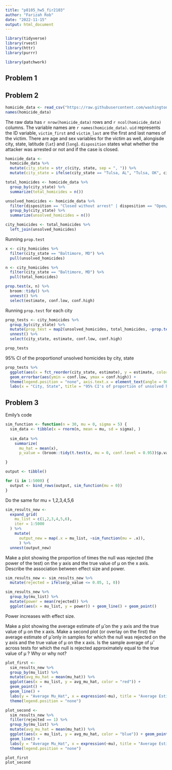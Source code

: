 ```yaml
---
title: "p8105_hw5_fir2103"
author: "Farizah Rob"
date: "2022-11-15"
output: html_document
---
```


```r
library(tidyverse)
library(rvest)
library(httr)
library(purrr)

library(patchwork)
```


## Problem 1


## Problem 2

```r
homicide_data <- read_csv("https://raw.githubusercontent.com/washingtonpost/data-homicides/master/homicide-data.csv")
names(homicide_data)
```

The raw data has `r nrow(homicide_data)` rows and `r ncol(homicide_data)` columns. The variable names are `r names(homicide_data)`. `uid` represents the ID variable, `victim_first` and `victim_last` are the first and last names of the victim. There are age and sex variables for the victim as well, alongisde city, state, latitude (`lat`) and (`long`). `disposition` states what whether the attacker was arrested or not and if the case is closed. 

```r
homicide_data <- 
  homicide_data %>%
  mutate(city_state = str_c(city, state, sep = ", ")) %>%
  mutate(city_state = ifelse(city_state == "Tulsa, AL", "Tulsa, OK", city_state))

total_homicides <- homicide_data %>%
  group_by(city_state) %>%
  summarize(total_homicides = n()) 

unsolved_homicides <- homicide_data %>%
  filter(disposition == "Closed without arrest" | disposition == "Open/No arrest") %>%
  group_by(city_state) %>%
  summarize(unsolved_homicides = n())

city_homicides <- total_homicides %>%
  left_join(unsolved_homicides) 
```

Running `prop.test`

```r
x <- city_homicides %>%
  filter(city_state == "Baltimore, MD") %>%
  pull(unsolved_homicides)

n <- city_homicides %>%
  filter(city_state == "Baltimore, MD") %>%
  pull(total_homicides)

prop.test(x, n) %>%
  broom::tidy() %>%
  unnest() %>%
  select(estimate, conf.low, conf.high)
```

Running `prop.test` for each city

```r
prop_tests <- city_homicides %>%
  group_by(city_state) %>%
  mutate(prop_test = map2(unsolved_homicides, total_homicides, ~prop.test(.x, .y) %>% broom::tidy())) %>%
  unnest() %>%
  select(city_state, estimate, conf.low, conf.high)

prop_tests
```

95% CI of the proportionof unsolved homicides by city, state

```r
prop_tests %>%
  ggplot(aes(x = fct_reorder(city_state, estimate), y = estimate, color = city_state)) + geom_point() + 
  geom_errorbar(aes(ymin = conf.low, ymax = conf.high)) + 
  theme(legend.position = "none", axis.text.x = element_text(angle = 90)) +
  labs(x = "City, State", title = "95% CI's of proportion of unsolved homicides by city, state")
```

## Problem 3

Emily's code
```r
sim_function <- function(n = 30, mu = 0, sigma = 5) {
  sim_data <- tibble(x = rnorm(n, mean = mu, sd = sigma), )
  
  sim_data %>%
    summarize(
      mu_hat = mean(x), 
      p_value = (broom::tidy(t.test(x, mu = 0, conf.level = 0.95))$p.value))

}

output <- tibble()

for (i in 1:5000) {
  output <- bind_rows(output, sim_function(mu = 0))
}
```


Do the same for mu = 1,2,3,4,5,6

```r
sim_results_new <- 
  expand_grid(
    mu_list = c(1,2,3,4,5,6),
    iter = 1:5000
  ) %>%
    mutate(
      output_new = map(.x = mu_list, ~sim_function(mu = .x)),
      ) %>%
  unnest(output_new)
```

Make a plot showing the proportion of times the null was rejected (the power of the test) on the y axis and the true value of μ on the x axis. Describe the association between effect size and power.

```r
sim_results_new <- sim_results_new %>%
  mutate(rejected = ifelse(p_value <= 0.05, 1, 0)) 

sim_results_new %>%
  group_by(mu_list) %>%
  mutate(power = mean(rejected)) %>%
  ggplot(aes(x = mu_list, y = power)) + geom_line() + geom_point()

```

Power increases with effect size.

Make a plot showing the average estimate of μ̂
 on the y axis and the true value of μ
 on the x axis. Make a second plot (or overlay on the first) the average estimate of μ̂
 only in samples for which the null was rejected on the y axis and the true value of μ
 on the x axis. Is the sample average of μ̂
 across tests for which the null is rejected approximately equal to the true value of μ
? Why or why not?

```r
plot_first <- 
  sim_results_new %>%
  group_by(mu_list) %>%
  mutate(avg_mu_hat = mean(mu_hat)) %>%
  ggplot(aes(x = mu_list, y = avg_mu_hat, color = "red")) + 
  geom_point() + 
  geom_line() + 
  labs(y = "Average Mu_Hat", x = expression(~mu), title = "Average Estimate of mu_hat against true value of mu") + 
  theme(legend.position = "none")

plot_second <- 
  sim_results_new %>%
  filter(rejected == 1) %>%
  group_by(mu_list) %>%
  mutate(avg_mu_hat = mean(mu_hat)) %>%
  ggplot(aes(x = mu_list, y = avg_mu_hat, color = "blue")) + geom_point() + 
  geom_line() +
  labs(y = "Average Mu_Hat", x = expression(~mu), title = "Average Estimate of mu_hat against true value of mu \n in samples where null was rejected") + 
  theme(legend.position = "none")

plot_first
plot_second

```



